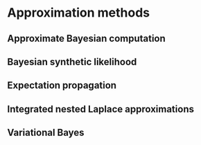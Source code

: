 # Approximation methods {#Chap14}

## Approximate Bayesian computation {#sec14_1}

## Bayesian synthetic likelihood {#sec14_2}

## Expectation propagation {#sec14_3}

## Integrated nested Laplace approximations {#sec14_4}

## Variational Bayes {#sec14_5}
